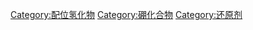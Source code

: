 {{See also|Category:硼烷}}
{{Main|硼氢化物}}
{{Commons cat|Borohydrides}}

[[Category:配位氢化物|Category:配位氢化物]]
[[Category:硼化合物|Category:硼化合物]]
[[Category:还原剂|Category:还原剂]]